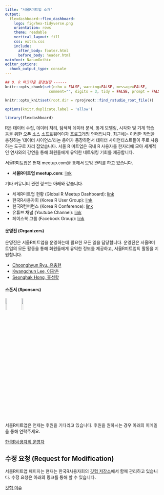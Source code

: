 ```yaml
---
title: "서울R미트업 소개"
output:
  flexdashboard::flex_dashboard:
    logo: fig/hex-tidyverse.png
    orientation: rows
    theme: readable
    vertical_layout: fill
    css: extra.css
    include:
      after_body: footer.html
      before_body: header.html
mainfont: NanumGothic
editor_options:
  chunk_output_type: console
---
```


```r
## 0. R 마크다운 환경설정 ------
knitr::opts_chunk$set(echo = FALSE, warning=FALSE, message=FALSE,
                    comment="", digits = 3, tidy = FALSE, prompt = FALSE, fig.align = 'center')

knitr::opts_knit$set(root.dir = rprojroot::find_rstudio_root_file())

options(knitr.duplicate.label = 'allow')

library(flexdashboard)
```

R은 데이터 수집, 데이터 처리, 탐색적 데이터 분석, 통계 모델링, 시각화 및 기계 학습 등을 위한 오픈 소스 소프트웨어이자 프로그래밍 언어입니다. 최근에는 이러한 작업을 총칭하는 '데이터 사이언스'라는 용어가 등장하면서 데이터 사이언티스트들이 주로 사용하는 도구로 자리 잡았습니다. 서울 R 미트업은 국내 R 사용자를 한자리에 모아 세계적인 연사와의 강연을 통해 회원들에게 유익한 네트워킹 기회를 제공합니다.

서울R미트업은 현재 meetup.com을 통해서 모임 관리를 하고 있습니다.

- **서울R미트업 meetup.com**: [link](https://www.meetup.com/seoul-r-meetup)

기타 커뮤니티 관련 링크는 아래와 같습니다.

- 세계R미트업 현황 (Global R Meetup Dashboard): [link](https://r-community.org/usergroups/)
- 한국R사용자회 (Korea R User Group): [link](https://r2bit.com/)
- 한국R컨퍼런스 (Korea R Conference): [link](https://use-r.kr/)
- 유튜브 채널 (Youtube Channel): [link](https://www.youtube.com/channel/UCW-epmIvjBEhhVXw_F0Nqbw)
- 페이스북 그룹 (Facebook Group): [link](https://www.facebook.com/groups/tidyverse)

#### 운영진 (Organizers)

운영진은 서울R미트업을 운영하는데 필요한 모든 일을 담당합니다. 운영진은 서울R미트업의 모든 활동을 통해 회원들에게 유익한 정보를 제공하고, 서울R미트업의 활동을 지원합니다.

- [Choonghyun Ryu, 유충현](https://github.com/choonghyunryu)
- [Kwangchun Lee, 이광춘](https://github.com/statkclee)
- [Seonghak Hong, 홍성학](https://github.com/euriion/)

#### 스폰서 (Sponsors)

[![](./fig/R_Consortium-logo-vertical-color.png){width=10%}](https://www.r-consortium.org/)
[![](./fig/openup_logo.png){width=10%}](https://www.oss.kr/)

서울R미트업은 언제는 후원을 기다리고 있습니다. 후원을 원하시는 경우 아래의 이메일을 통해 연락주세요.

[한국R사용자회 운영자](mailto:admin@r2bit.com)

## 수정 요청 (Request for Modification)

서울R미트업 페이지는 현재는 한국R사용자회의 [깃헙 저장소](https://github.com/bit2r/bit2r.github.io)에서 함께 관리하고 있습니다.
수정 요청은 아래의 링크를 통해 할 수 있습니다.

[깃헙 이슈](https://github.com/bit2r/bit2r.github.io/issues)
